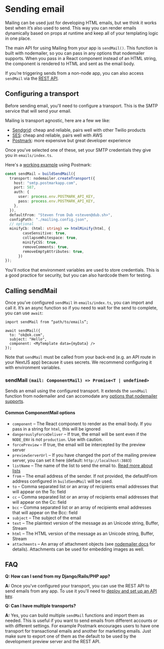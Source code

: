 # Sending email

Mailing can be used just for developing HTML emails, but we think it works best when it’s also used to send. This way you can render emails dynamically based on props at runtime and keep all of your templating logic in one place.

The main API for using Mailing from your app is `sendMail()`. This function is built with nodemailer, so you can pass in any options that nodemailer supports. When you pass in a React component instead of an HTML string, the component is rendered to HTML and sent as the email body.

If you’re triggering sends from a non-node app, you can also access `sendMail` via the [REST API](/docs/rest-api).

## Configuring a transport

Before sending email, you'll need to configure a transport. This is the SMTP service that will send your email.

Mailing is transport agnostic, here are a few we like:

- [Sendgrid](https://sendgrid.com): cheap and reliable, pairs well with other Twilio products
- [SES](https://aws.amazon.com/ses/): cheap and reliable, pairs well with AWS
- [Postmark](https://postmarkapp.com): more expensive but great developer experience

Once you've selected one of these, set your SMTP credentials they give you in `emails/index.ts`.

Here's a [working example](https://github.com/steven-tey/dub/blob/main/emails/index.ts) using Postmark:

```ts
const sendMail = buildSendMail({
  transport: nodemailer.createTransport({
    host: "smtp.postmarkapp.com",
    port: 587,
    auth: {
      user: process.env.POSTMARK_API_KEY,
      pass: process.env.POSTMARK_API_KEY,
    },
  }),
  defaultFrom: "Steven from Dub <steven@dub.sh>",
  configPath: "./mailing.config.json",
  // optional
  minifyCb: (html: string) => htmlMinify(html, {
        caseSensitive: true,
        collapseWhitespace: true,
        minifyCSS: true,
        removeComments: true,
        removeEmptyAttributes: true,
      })
});
```

You'll notice that environment variables are used to store credentials. This is a good practice for security, but you can also hardcode them for testing.

## Calling sendMail

Once you’ve configured `sendMail` in `emails/index.ts`, you can import and call it. It’s an async function so if you need to wait for the send to complete, you can use `await`:

```tsx
import sendMail from “path/to/emails”;

await sendMail({
  to: "ok@ok.com",
  subject: "Hello",
  component: <MyTemplate data={myData} />
});
```

Note that `sendMail` must be called from your back-end (e.g. an API route in your NextJS app) because it uses secrets. We recommend configuring it with environment variables.

### sendMail `(mail: ComponentMail) => Promise<T | undefined>`

Sends an email using the configured transport. It extends the `sendMail` function from nodemailer and can accomodate any [options that nodemailer supports](https://nodemailer.com/message/).

#### Common ComponentMail options

- `component` – The React component to render as the email body. If you pass in a string for `html`, this will be ignored
- `dangerouslyForceDeliver` – If true, the email will be sent even if the `NODE_ENV` is not `production`. Use with caution.
- `forcePreview` – If true, the email will be intercepted by the preview server
- `previewServerUrl` – If you have changed the port of the mailing preview server, you can set it here (default: `http://localhost:3883`)
- `listName` – The name of the list to send the email to. [Read more about lists](/docs/lists)
- `from` – The email address of the sender. If not provided, the defaultFrom address configured in `buildSendMail` will be used.
- `to` – Comma separated list or an array of recipients email addresses that will appear on the To: field
- `cc` – Comma separated list or an array of recipients email addresses that will appear on the Cc: field
- `bcc` – Comma separated list or an array of recipients email addresses that will appear on the Bcc: field
- `subject` – The subject of the email
- `text` – The plaintext version of the message as an Unicode string, Buffer, Stream
- `html` – The HTML version of the message as an Unicode string, Buffer, Stream
- `attachments` – An array of attachment objects (see [nodemailer docs](https://nodemailer.com/message/attachments/) for details). Attachments can be used for embedding images as well.

## FAQ

**Q: How can I send from my Django/Rails/PHP app?**

**A:** Once you've configured your transport, you can use the REST API to send emails from any app. To use it you'll need to [deploy and set up an API key](/docs/deploy).

**Q: Can I have multiple transports?**

**A:** Yes, you can build multiple `sendMail` functions and import them as needed.
This is useful if you want to send emails from different accounts or with
different settings. For example Postmark encourages users to have one transport
for transactional emails and another for marketing emails. Just make sure to export
one of them as the default to be used by the development preview server
and the REST API.
